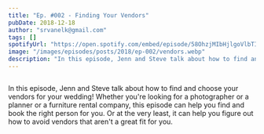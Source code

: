 ```yaml
---
title: "Ep. #002 - Finding Your Vendors"
pubDate: 2018-12-18
author: "srvanelk@gmail.com"
tags: []
spotifyUrl: "https://open.spotify.com/embed/episode/58OhzjMIbHjlgoVlbTIVYG?utm_source=generator&theme=0"
image: "/images/episodes/posts/2018/ep-002/vendors.webp"
description: "In this episode, Jenn and Steve talk about how to find and choose your vendors for your wedding!"
---
```



<figure>
  <img src="/images/episodes/posts/2018/ep-002/vendors.webp" alt="" />
</figure>

<SpotifyEmbed
  spotifyUrl={frontmatter.spotifyUrl}
  coverImage={frontmatter.image}
  coverAlt={frontmatter.title}
  title="Wedded"
  subtitle="Tap to load this episode"
/>

In this episode, Jenn and Steve talk about how to find and choose your vendors for your wedding! Whether you're looking for a photographer or a planner or a furniture rental company, this episode can help you find and book the right person for you. Or at the very least, it can help you figure out how to avoid vendors that aren't a great fit for you.
